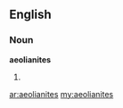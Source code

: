 ==English==

===Noun===
'''aeolianites'''

# {{plural of|aeolianite}}

[[ar:aeolianites]]
[[my:aeolianites]]
